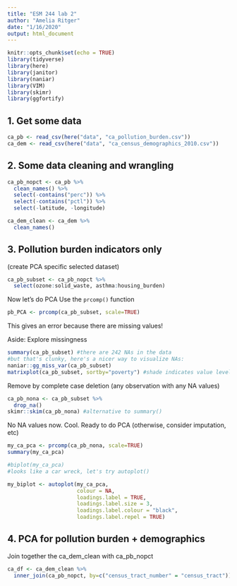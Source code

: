 ```yaml
---
title: "ESM 244 lab 2"
author: "Amelia Ritger"
date: "1/16/2020"
output: html_document
---
```


```r
knitr::opts_chunk$set(echo = TRUE)
library(tidyverse)
library(here)
library(janitor)
library(naniar)
library(VIM)
library(skimr)
library(ggfortify)
```

## 1. Get some data
```r
ca_pb <- read_csv(here("data", "ca_pollution_burden.csv"))
ca_dem <- read_csv(here("data", "ca_census_demographics_2010.csv"))
```

## 2. Some data cleaning and wrangling
```r
ca_pb_nopct <- ca_pb %>% 
  clean_names() %>%
  select(-contains("perc")) %>% 
  select(-contains("pctl")) %>%
  select(-latitude, -longitude)
```

```r
ca_dem_clean <- ca_dem %>% 
  clean_names()
```

## 3. Pollution burden indicators only 
(create PCA specific selected dataset)
```r
ca_pb_subset <- ca_pb_nopct %>% 
  select(ozone:solid_waste, asthma:housing_burden)
```

Now let's do PCA
Use the `prcomp()` function
```r
pb_PCA <- prcomp(ca_pb_subset, scale=TRUE)
```
This gives an error because there are missing values!

Aside: Explore missingness
```r
summary(ca_pb_subset) #there are 242 NAs in the data
#but that's clunky, here's a nicer way to visualize NAs:
naniar::gg_miss_var(ca_pb_subset)
matrixplot(ca_pb_subset, sortby="poverty") #shade indicates value level; red indicates missing value (NA)
```

Remove by complete case deletion (any observation with any NA values)
```r
ca_pb_nona <- ca_pb_subset %>% 
  drop_na()
skimr::skim(ca_pb_nona) #alternative to summary()
```

No NA values now. Cool. Ready to do PCA (otherwise, consider imputation, etc)
```r
my_ca_pca <- prcomp(ca_pb_nona, scale=TRUE)
summary(my_ca_pca)

#biplot(my_ca_pca)
#looks like a car wreck, let's try autoplot()

my_biplot <- autoplot(my_ca_pca,
                      colour = NA,
                      loadings.label = TRUE,
                      loadings.label.size = 3,
                      loadings.label.colour = "black",
                      loadings.label.repel = TRUE)
```

## 4. PCA for pollution burden + demographics

Join together the ca_dem_clean with ca_pb_nopct

```r
ca_df <- ca_dem_clean %>% 
  inner_join(ca_pb_nopct, by=c("census_tract_number" = "census_tract"))
```


